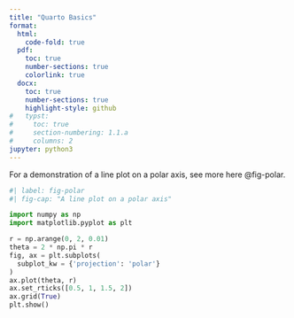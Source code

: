 ```yaml
---
title: "Quarto Basics"
format:
  html:
    code-fold: true
  pdf:
    toc: true
    number-sections: true
    colorlink: true
  docx:
    toc: true
    number-sections: true
    highlight-style: github
#   typst:
#     toc: true
#     section-numbering: 1.1.a
#     columns: 2
jupyter: python3
---
```


For a demonstration of a line plot on a polar axis, see  more here @fig-polar.

```python
#| label: fig-polar
#| fig-cap: "A line plot on a polar axis"

import numpy as np
import matplotlib.pyplot as plt

r = np.arange(0, 2, 0.01)
theta = 2 * np.pi * r
fig, ax = plt.subplots(
  subplot_kw = {'projection': 'polar'} 
)
ax.plot(theta, r)
ax.set_rticks([0.5, 1, 1.5, 2])
ax.grid(True)
plt.show()
```